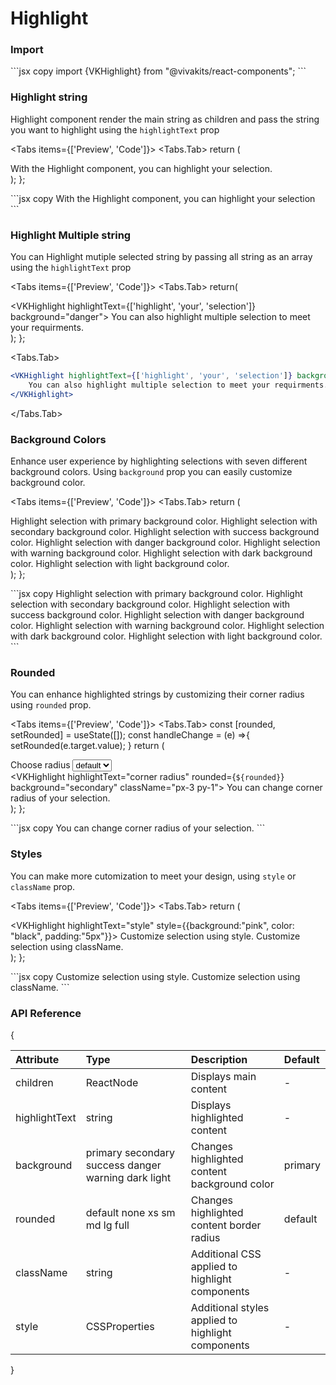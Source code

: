 
# Highlight

### Import

<Tabs items={[]}>
  <Tabs.Tab>
    ```jsx copy 
    import {VKHighlight} from "@vivakits/react-components"; 
    ```
  </Tabs.Tab>
</Tabs>

### Highlight string

Highlight component render the main string as children and pass the string you want to highlight using the `highlightText` prop

<Tabs items={['Preview', 'Code']}>
<Tabs.Tab>
  return (
    <div>
    <VKHighlight highlightText="highlight your selection">
        With the Highlight component, you can highlight your selection.
    </VKHighlight>
    </div>
  );
};

<SingleString />
</Tabs.Tab>
<Tabs.Tab>
```jsx copy
<VKHighlight highlightText="highlight your selection">
    With the Highlight component, you can highlight your selection
</VKHighlight>
```
</Tabs.Tab>
</Tabs>

### Highlight Multiple string

You can Highlight mutiple selected string by passing all string as an array using the `highlightText` prop

<Tabs items={['Preview', 'Code']}>
<Tabs.Tab>
  return(
    <div>
    <VKHighlight highlightText={['highlight', 'your', 'selection']} background="danger">
        You can also highlight multiple selection to meet your requirments.
    </VKHighlight>
    </div>
  );
};

<MultipleString />
</Tabs.Tab>

<Tabs.Tab>
```jsx copy
<VKHighlight highlightText={['highlight', 'your', 'selection']} background="danger">
    You can also highlight multiple selection to meet your requirments.
</VKHighlight>
```
</Tabs.Tab>
</Tabs>

### Background Colors

Enhance user experience by highlighting selections with seven different background colors. Using `background` prop you can easily customize background color. 

<Tabs items={['Preview', 'Code']}>
<Tabs.Tab>
  return (
    <div className="flex flex-col gap-2">
        <VKHighlight highlightText="primary background" background="primary">
            Highlight selection with primary background color.
        </VKHighlight>
        <VKHighlight highlightText="secondary background" background="secondary">
            Highlight selection with secondary background color.
        </VKHighlight>
        <VKHighlight highlightText="success background" background="success">
            Highlight selection with success background color.
        </VKHighlight>
        <VKHighlight highlightText="danger background" background="danger">
            Highlight selection with danger background color.
        </VKHighlight>
        <VKHighlight highlightText="warning background" background="warning">
            Highlight selection with warning background color.
        </VKHighlight>
        <VKHighlight highlightText="dark background" background="dark">
            Highlight selection with dark background color.
        </VKHighlight>
        <VKHighlight highlightText="light background" background="light">
            Highlight selection with light background color.
        </VKHighlight>
    </div>
  );
};

<DifferntVarientsBG />
</Tabs.Tab>
<Tabs.Tab>
```jsx copy
<VKHighlight highlightText="spotlight" background="primary">
    Highlight selection with primary background color. 
</VKHighlight>
<VKHighlight highlightText="spotlight" background="secondary">
    Highlight selection with secondary background color. 
</VKHighlight>
<VKHighlight highlightText="spotlight" background="success">
    Highlight selection with success background color.
</VKHighlight>
<VKHighlight highlightText="spotlight" background="danger">
    Highlight selection with danger background color. 
</VKHighlight>
<VKHighlight highlightText="spotlight" background="warning">
    Highlight selection with warning background color. 
</VKHighlight>
<VKHighlight highlightText="spotlight" background="dark">
    Highlight selection with dark background color. 
</VKHighlight>
<VKHighlight highlightText="spotlight" background="light">
    Highlight selection with light background color.
</VKHighlight>
```
</Tabs.Tab>
</Tabs>

### Rounded

You can enhance highlighted strings by customizing their corner radius using `rounded` prop.  

<Tabs items={['Preview', 'Code']}>
<Tabs.Tab>
  const [rounded, setRounded] = useState([]);
  const handleChange = (e) =>{
    setRounded(e.target.value);
  }
  return (
    <div className="w-full flex flex-row-reverse justify-between items-center">
      <div className="flex flex-col gap-2">
        <label for="radius">Choose radius</label>
        <select name="radius" id="radius" value={rounded} onChange={handleChange} className="px-3 py-1">
          <option value="default">default</option>
          <option value="none">none</option>
          <option value="xs">xs</option>
          <option value="sm">sm</option>
          <option value="md">md</option>
          <option value="lg">lg</option>
          <option value="full">full</option>
        </select>
      </div>
      <VKHighlight highlightText="corner radius" rounded={`${rounded}`} background="secondary" className="px-3 py-1">
          You can change corner radius of your selection.
      </VKHighlight>
    </div>
  );
};

<VarientsRadius />
</Tabs.Tab>
<Tabs.Tab>
```jsx copy
<VKHighlight highlightText="corner radius" rounded="default" background="secondary">
  You can change corner radius of your selection.
</VKHighlight>
```
</Tabs.Tab>
</Tabs>

### Styles

You can make more cutomization to meet your design, using `style` or `className` prop.

<Tabs items={['Preview', 'Code']}>
<Tabs.Tab>
  return (
    <div className="flex flex-col gap-2">
        <VKHighlight highlightText="style" style={{background:"pink", color: "black", padding:"5px"}}>
            Customize selection using style. 
        </VKHighlight>
        <VKHighlight highlightText="className" className="px-3 py-1 bg-yellow-100 text-black rounded-xl">
            Customize selection using className. 
        </VKHighlight>
    </div>
  );
};

<AddingStyles />
</Tabs.Tab>
<Tabs.Tab>
```jsx copy
<VKHighlight highlightText="style" style={{background:"pink", color: "black", padding:"5px"}}>
    Customize selection using style. 
</VKHighlight>
<VKHighlight highlightText="className" className="px-3 py-1 bg-yellow-100 text-black rounded-3xl">
    Customize selection using className. 
</VKHighlight>
```
</Tabs.Tab>
</Tabs>

### API Reference

{<table>

  <thead>
    <tr>
      <th className="w-[10%]" align="left">Attribute</th>
      <th className="w-[50%]" align="left">Type</th>
      <th className="w-[30%]" align="left">Description</th>
      <th className="w-[10%]" align="left">Default</th>
    </tr>
  </thead>
  <tbody>
    <tr>
      <td>children</td>
      <td>ReactNode</td>
      <td>Displays main content</td>
      <td> - </td>
    </tr>
    <tr>
      <td>highlightText</td>
      <td>string</td>
      <td>Displays highlighted content</td>
      <td> - </td>
    </tr>
    <tr>
      <td>background</td>
      <td className="flex flex-wrap gap-y-2 border-none">
        <span className="badge">primary</span>   
        <span className="badge">secondary</span>  
        <span className="badge">success</span>  
        <span className="badge">danger</span>  
        <span className="badge">warning</span>  
        <span className="badge">dark</span>  
        <span className="badge">light</span>  
      </td>
      <td>Changes highlighted content background color</td>
      <td><span className="badge">primary</span></td>
    </tr>
    <tr>
      <td>rounded</td>
      <td className="flex flex-wrap gap-y-2 border-none">
        <span className="badge">default</span>  
        <span className="badge">none</span>   
        <span className="badge">xs</span>  
        <span className="badge">sm</span>  
        <span className="badge">md</span>  
        <span className="badge">lg</span>
        <span className="badge">full</span>
      </td>
      <td>Changes highlighted content border radius</td>
      <td><span className="badge">default</span></td>
    </tr>
    <tr>
      <td>className</td>
      <td>string</td>
      <td>Additional CSS applied to highlight components</td>
      <td> - </td>
    </tr>
    <tr>
      <td>style</td>
      <td>CSSProperties</td>
      <td>Additional styles applied to highlight components</td>
      <td> - </td>
    </tr>
  </tbody>
</table>}
